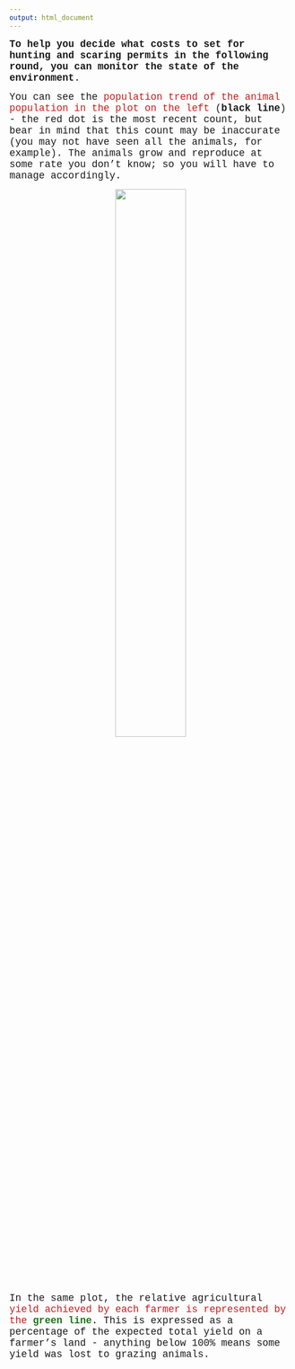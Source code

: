 ```yaml
---
output: html_document
---
```

<p>

<span style="font-family: Courier New; font-size: 1.25em">
**To help you decide what costs to set for hunting and scaring permits in the following round, you can monitor the state of the environment**.</span>

<span style="font-family: Courier New; font-size: 1.25em">You can see the <span style="color:#ca1b1b;">population trend of the animal population in the plot on the left</span> (**black line**) - the red dot is the most recent count, but bear in mind that this count may be inaccurate (you may not have seen all the animals, for example). The animals grow and reproduce at some rate you don't know; so you will have to manage accordingly. </span>

<div style="text-align: center">
<img src="trends2.jpg" width="50%">
</div>

<span style="font-family: Courier New; font-size: 1.25em">In the same plot, the relative agricultural <span style="color:#ca1b1b;">yield achieved by each farmer is represented by the</span> <span style="color:#1c7519;">**green line**</span>. This is expressed as a percentage of the expected total yield on a farmer's land - anything below 100% means some yield was lost to grazing animals.</span>


